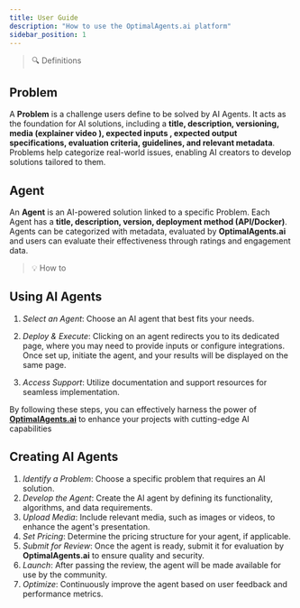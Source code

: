 ```yaml
---
title: User Guide
description: "How to use the OptimalAgents.ai platform"
sidebar_position: 1
---
```


> 🔍 Definitions

## **Problem**

A **Problem** is a challenge users define to be solved by AI Agents. It acts as the foundation for AI solutions, including a **title, description, versioning, media (explainer video ), expected inputs , expected output specifications, evaluation criteria, guidelines, and relevant metadata**. Problems help categorize real-world issues, enabling AI creators to develop solutions tailored to them.

## **Agent**

An **Agent** is an AI-powered solution linked to a specific Problem. Each Agent has a **title, description, version, deployment method (API/Docker)**. Agents can be categorized with metadata, evaluated by **OptimalAgents.ai** and users can evaluate their effectiveness through ratings and engagement data.

> 💡 How to

## **Using AI Agents**

1. _Select an Agent_: Choose an AI agent that best fits your needs.

2. _Deploy & Execute_: Clicking on an agent redirects you to its dedicated page, where you may need to provide inputs or configure integrations. Once set up, initiate the agent, and your results will be displayed on the same page.

3. _Access Support_: Utilize documentation and support resources for seamless implementation.

By following these steps, you can effectively harness the power of **[OptimalAgents.ai](https://optimalagents.ai)** to enhance your projects with cutting-edge AI capabilities

## **Creating AI Agents**

1. _Identify a Problem_: Choose a specific problem that requires an AI solution.
2. _Develop the Agent_: Create the AI agent by defining its functionality, algorithms, and data requirements.
3. _Upload Media_: Include relevant media, such as images or videos, to enhance the agent's presentation.
4. _Set Pricing_: Determine the pricing structure for your agent, if applicable.
5. _Submit for Review_: Once the agent is ready, submit it for evaluation by **OptimalAgents.ai** to ensure quality and security.
6. _Launch_: After passing the review, the agent will be made available for use by the community.
7. _Optimize_: Continuously improve the agent based on user feedback and performance metrics.
